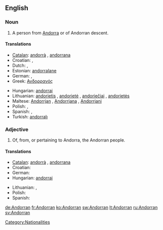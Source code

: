 {{also|andorran}}
==English==

===Noun===
{{en-noun}}

# A person from [[Andorra]] or of Andorran descent.

====Translations====
{{trans-top|person from Andorra}}
* [[Catalan]]: [[andorrà]] {{m}}, [[andorrana]] {{f}}
* Croatian: {{t|hr|Andorac|m}}, {{t|hr|Andorka|f}}
* Dutch: {{t+|nl|Andorrees|m}}, {{t|nl|Andorrese|f}}
* Estonian: [[andorralane]]
* German: {{t+|de|Andorraner|m}}, {{t+|de|Andorranerin|f}}
* Greek: [[Ανδορρανός]]
{{trans-mid}}
* Hungarian: [[andorrai]]
* Lithuanian: [[andorietis]] {{m}}, [[andorietė]] {{f}}, [[andoriečiai]] {{m|p}}, [[andorietės]] {{f|p}}
* Maltese: [[Andorrjan]] {{m}}, [[Andorrjana]] {{f}}, [[Andorrjani]] {{p}}
* Polish: {{t+|pl|Andorczyk|m}},  {{t|pl|Andorka|f}}
* Spanish: {{t+|es|andorrano|m}}, {{t-|es|andorrana|f}}
* Turkish: [[andorralı]]
{{trans-bottom}}

===Adjective===
{{en-adj|-}}

# Of, from, or pertaining to Andorra, the Andorran people.

====Translations====
{{trans-top|pertaining to Andorra}}
* [[Catalan]]: [[andorrà]] {{m}}, [[andorrana]] {{f}}
* Croatian: {{t|hr|andorski}}
* German: {{t+|de|andorranisch}}
* Hungarian: [[andorrai]]
{{trans-mid}}
* Lithuanian: {{t+|lt|andorietiškas|m|xs=Lithuanian}}, {{t+|lt|andorietiška|f|xs=Lithuanian}}
* Polish: {{t+|pl|andorski|m}}
* Spanish: {{t+|es|andorrano}}
{{trans-bottom}}

[[Category:Nationalities]]

[[de:Andorran]]
[[fr:Andorran]]
[[ko:Andorran]]
[[sw:Andorran]]
[[lt:Andorran]]
[[ru:Andorran]]
[[sv:Andorran]]